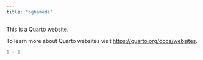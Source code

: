 ```yaml
---
title: "oghamedi"
---
```


This is a Quarto website.

To learn more about Quarto websites visit <https://quarto.org/docs/websites>.

```r
1 + 1
```
